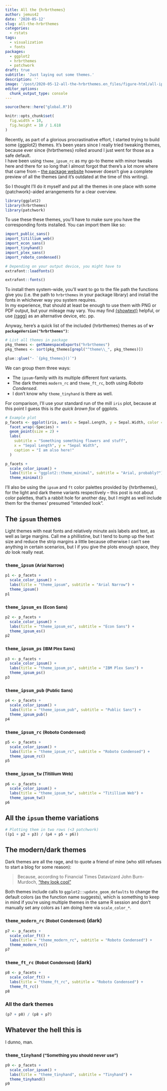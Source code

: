 ```yaml
---
title: All the {hrbrthemes}
author: jemus42
date: '2020-05-12'
slug: all-the-hrbrthemes
categories:
  - rstats
tags:
  - visualization
  - fonts
packages:
  - ggplot2
  - hrbrthemes
  - patchwork
draft: true
subtitle: 'Just laying out some themes.'
description: ''
image: '/post/2020-05-12-all-the-hrbrthemes.en_files/figure-html/all-ipsum-themes-1.png'
editor_options:
  chunk_output_type: console
---
```


```r
source(here::here("global.R"))

knitr::opts_chunk$set(
  fig.width = 10,
  fig.height = 10 / 1.618
)
```

Recently, as part of a glorious procrastinative effort, I started trying to build some {ggplot2} themes. It's been years since I really tried tweaking themes, because ever since {hrbrthemes} rolled around I just went for those as a safe default.  
I have been using `theme_ipsum_rc` as my go-to theme with minor tweaks here and there for so long that I almost forgot that there's a lot more where that came from – [the package website](https://hrbrmstr.github.io/hrbrthemes/) however doesn't give a complete preview of all the themes (and it's outdated at the time of this writing).  

So I thought I'll do it myself and put all the themes in one place with some {patchwork}-aided arrangements for a clear overview.

```r
library(ggplot2)
library(hrbrthemes)
library(patchwork)
```

To use these these themes, you'll have to make sure you have the corresponding fonts installed. You can import them like so:

```r
import_public_sans()
import_titillium_web()
import_econ_sans()
import_tinyhand()
import_plex_sans()
import_roboto_condensed()

# Depending on your output device, you might have to
extrafont::loadfonts()
```

```r
extrafont::fonts()
```

To install them system-wide, you'll want to go to the file path the functions give you (i.e. the path to `hrbrthemes` in your package library) and install the fonts in whichever way you system requires.  
In my experience, that should at least be enough to use them with PNG or PDF output, but your mileage may vary. You may find [{showtext}](https://github.com/yixuan/showtext) helpful, or use [{ragg}](https://ragg.r-lib.org/) as an alternative device, etc. pp.

Anyway, here's a quick list of the included {hrbrthemes} themes as of **v`r packageVersion("hrbrthemes")`**:

```r
# List all themes in package
pkg_themes <- getNamespaceExports("hrbrthemes")
pkg_themes <- sort(pkg_themes[grepl("^theme\\_", pkg_themes)])

glue::glue("- `{pkg_themes}()`")
```

We can group them three ways:

- The `ipsum`-family with its multiple different font variants.
- The dark themes `modern_rc` and `theme_ft_rc`, both using *Roboto Condensed*.
- I don't know why `theme_tinyhand` is there as well.

For comparison, I'll use your standard run of the mill `iris` plot, because at this point I guess this is *the quick brown fox* of ggplots.

```r
# Example plot
p_facets <- ggplot(iris, aes(x = Sepal.Length, y = Sepal.Width, color = Species)) +
  facet_wrap(~Species) +
  geom_point(size = 2) +
  labs(
    subtitle = "Something something flowers and stuff",
    x = "Sepal Length", y = "Sepal Width",
    caption = "I am also here!"
  )

p_facets +
  scale_color_ipsum() +
  labs(title = "ggplot2::theme_minimal", subtitle = "Arial, probably?") +
  theme_minimal()
```

I'll also be using the `ipsum` and `ft` color palettes provided by {hrbrthemes}, for the light and dark theme variants respectively – this post is not about color palettes, that's a rabbit hole for another day, but I might as well include them for the themes' presumed "intended look".


## The `ipsum` themes

Light themes with neat fonts and relatively minute axis labels and text, as well as large margins. Call me a phillistine, but I tend to bump up the text size and reduce the strip margins a little because otherwise I can't see anything in certain scenarios, but I if you give the plots enough space, they *do* look really neat.

### `theme_ipsum` <small>(Arial Narrow)</small>

```r
p1 <- p_facets + 
  scale_color_ipsum() +
  labs(title = "theme_ipsum", subtitle = "Arial Narrow") +
  theme_ipsum()
p1
```


### `theme_ipsum_es` <small>(Econ Sans)</small>

```r
p2 <- p_facets + 
  scale_color_ipsum() +
  labs(title = "theme_ipsum_es", subtitle = "Econ Sans") +
  theme_ipsum_es()
p2
```


### `theme_ipsum_ps` <small>(IBM Plex Sans)</small>

```r
p3 <- p_facets + 
  scale_color_ipsum() +
  labs(title = "theme_ipsum_ps", subtitle = "IBM Plex Sans") +
  theme_ipsum_ps()
p3
```


### `theme_ipsum_pub` <small>(Public Sans)</small>

```r
p4 <- p_facets + 
  scale_color_ipsum() +
  labs(title = "theme_ipsum_pub", subtitle = "Public Sans") +
  theme_ipsum_pub()
p4
```


### `theme_ipsum_rc` <small>(Roboto Condensed)</small>

```r
p5 <- p_facets + 
  scale_color_ipsum() +
  labs(title = "theme_ipsum_rc", subtitle = "Roboto Condensed") +
  theme_ipsum_rc()
p5
```


### `theme_ipsum_tw` <small>(Titillium Web)</small>

```r
p6 <- p_facets + 
  scale_color_ipsum() +
  labs(title = "theme_ipsum_tw", subtitle = "Titillium Web") +
  theme_ipsum_tw()
p6
```

## All the `ipsum` theme variations

```r
# Plotting them in two rows (<3 patchwork)
((p1 + p2 + p3) / (p4 + p5 + p6))
```

## The modern/dark themes

Dark themes are all the rage, and to quote a friend of mine (who still refuses to start a blog for some reason):

> Because, according to Financial Times Datavizard John Burn-Murdoch, ["they look cool"](https://twitter.com/jburnmurdoch/status/1231235791562694659)

Both themes include calls to `ggplot2::update_geom_defaults` to change the default colors (as the function name suggests), which is something to keep in mind if you're using multiple themes in the same R session and don't manually set any colors as I am doing here via `scale_color_*`.

### `theme_modern_rc` <small>(Robot Condensed)</small> (dark)

```r
p7 <- p_facets + 
  scale_color_ft() +
  labs(title = "theme_modern_rc", subtitle = "Roboto Condensed") +
  theme_modern_rc()
p7
```

### `theme_ft_rc` <small>(Robot Condensed)</small> (dark)

```r
p8 <- p_facets + 
  scale_color_ft() +
  labs(title = "theme_ft_rc", subtitle = "Roboto Condensed") +
  theme_ft_rc()
p8
```

### All the dark themes

```r
(p7 + p8) / (p8 + p7)
```

## Whatever the hell this is

I dunno, man.

### `theme_tinyhand` <small>("Something you should never use")</small>

```r
p9 <- p_facets + 
  scale_color_ipsum() +
  labs(title = "theme_tinyhand", subtitle = "Tinyhand") +
  theme_tinyhand()
p9
```
